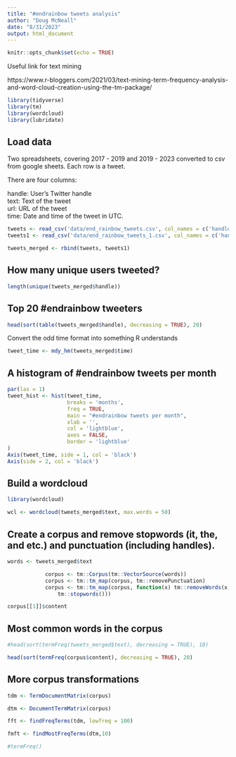 ```yaml
---
title: "#endrainbow tweets analysis"
author: "Doug McNeall"
date: "8/31/2023"
output: html_document
---
```


```r
knitr::opts_chunk$set(echo = TRUE)
```
Useful link for text mining  

https://www.r-bloggers.com/2021/03/text-mining-term-frequency-analysis-and-word-cloud-creation-using-the-tm-package/


```r
library(tidyverse)
library(tm)
library(wordcloud)
library(lubridate)

```


## Load data

Two spreadsheets, covering 2017 - 2019 and 2019 - 2023 converted to csv from google sheets. Each row is a tweet.

There are four columns: 

handle: User's Twitter handle  
text: Text of the tweet  
url: URL of the tweet  
time: Date and time of the tweet in UTC.   

```r
tweets <- read_csv('data/end_rainbow_tweets.csv', col_names = c('handle', 'text', 'url', 'time'))
tweets1 <- read_csv('data/end_rainbow_tweets_1.csv', col_names = c('handle', 'text', 'url', 'time'))

tweets_merged <- rbind(tweets, tweets1)

```

## How many unique users tweeted?

```r

length(unique(tweets_merged$handle))

```

## Top 20 #endrainbow tweeters

```r

head(sort(table(tweets_merged$handle), decreasing = TRUE), 20)

```
Convert the odd time format into something R understands

```r
tweet_time <- mdy_hm(tweets_merged$time)
```

## A histogram of #endrainbow tweets per month

```r
par(las = 1)
tweet_hist <- hist(tweet_time, 
                   breaks = 'months',
                   freq = TRUE,
                   main = "#endrainbow tweets per month",
                   xlab = '',
                   col = 'lightblue',
                   axes = FALSE,
                   border = 'lightblue'
)
Axis(tweet_time, side = 1, col = 'black')
Axis(side = 2, col = 'black')


```
## Build a wordcloud

```r

library(wordcloud)

wcl <- wordcloud(tweets_merged$text, max.words = 50)

```

## Create a corpus and remove stopwords (it, the, and etc.) and punctuation (including handles).

```r
words <- tweets_merged$text

            corpus <- tm::Corpus(tm::VectorSource(words))
            corpus <- tm::tm_map(corpus, tm::removePunctuation)
            corpus <- tm::tm_map(corpus, function(x) tm::removeWords(x, 
                tm::stopwords()))

corpus[[1]]$content


```
## Most common words in the corpus

```r

#head(sort(termFreq(tweets_merged$text), decreasing = TRUE), 10)

head(sort(termFreq(corpus$content), decreasing = TRUE), 20)

```
## More corpus transformations

```r

tdm <- TermDocumentMatrix(corpus)

dtm <- DocumentTermMatrix(corpus)

fft <- findFreqTerms(tdm, lowfreq = 100)

fmft <- findMostFreqTerms(dtm,10)

#termFreq()

```

